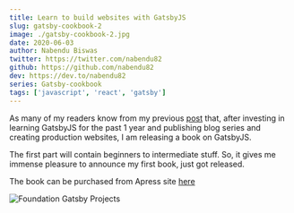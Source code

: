 ```yaml
---
title: Learn to build websites with GatsbyJS
slug: gatsby-cookbook-2
image: ./gatsby-cookbook-2.jpg
date: 2020-06-03
author: Nabendu Biswas
twitter: https://twitter.com/nabendu82
github: https://github.com/nabendu82
dev: https://dev.to/nabendu82
series: Gatsby-cookbook
tags: ['javascript', 'react', 'gatsby']
---
```


As many of my readers know from my previous [post](https://thewebdev.tech/gatsby-cookbook-1) that, after investing in learning GatsbyJS for the past 1 year and publishing blog series and creating production websites, I am releasing a book on GatsbyJS.

The first part will contain beginners to intermediate stuff. So, it gives me immense pleasure to announce my first book, just got released.

The book can be purchased from Apress site <a href="https://www.apress.com/in/book/9781484265574" target="_blank" rel="noopener noreferrer">here</a>

<div className={styles.image__small}>

![Foundation Gatsby Projects](https://res.cloudinary.com/dxkxvfo2o/image/upload/v1609570264/Foundation_Gatsby_zilffx.jpg)

</div>